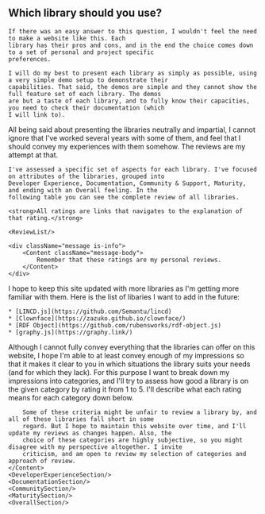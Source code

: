 
<Content id="reviews">
    <h2 className="subtitle is-3">Which library should you use?</h2>

    If there was an easy answer to this question, I wouldn't feel the need to make a website like this. Each
    library has their pros and cons, and in the end the choice comes down to a set of personal and project specific
    preferences.

    I will do my best to present each library as simply as possible, using a very simple demo setup to demonstrate their
    capabilities. That said, the demos are simple and they cannot show the full feature set of each library. The demos
    are but a taste of each library, and to fully know their capacities, you need to check their documentation (which
    I will link to).
</Content>

<AuthorNote title="Library reviews">
    All being said about presenting the libraries neutrally and impartial, I cannot ignore that I've worked several
    years with some of them, and feel that I should convey my experiences with them somehow. The reviews are my attempt
    at that.

    I've assessed a specific set of aspects for each library. I've focused on attributes of the libraries, grouped into
    Developer Experience, Documentation, Community & Support, Maturity, and ending with an Overall feeling. In the
    following table you can see the complete review of all libraries.

    <strong>All ratings are links that navigates to the explanation of that rating.</strong>

    <ReviewList/>

    <div className="message is-info">
        <Content className="message-body">
            Remember that these ratings are my personal reviews.
        </Content>
    </div>
</AuthorNote>

<Content>
    I hope to keep this site updated with more libraries as I'm getting more familiar with them. Here is the list of
    libaries I want to add in the future:

    * [LINCD.js](https://github.com/Semantu/lincd)
    * [Clownface](https://zazuko.github.io/clownface/)
    * [RDF Object](https://github.com/rubensworks/rdf-object.js)
    * [graphy.js](https://graphy.link/)
</Content>

<AuthorNote title="My opinion on the matter">
    <Content>
        Although I cannot fully convey everything that the libraries can offer on this website, I hope I'm able to at
        least convey enough of my impressions so that it makes it clear to you in which situations the library suits
        your needs (and for which they lack). For this purpose I want to break down my impressions into categories, and
        I'll try to assess how good a library is on the given category by rating it from 1 to 5. I'll describe what each
        rating means for each category down below.

        Some of these criteria might be unfair to review a library by, and all of these libraries fall short in some
        regard. But I hope to maintain this website over time, and I'll update my reviews as changes happen. Also, the
        choice of these categories are highly subjective, so you might disagree with my perspective altogether. I invite
        criticism, and am open to review my selection of categories and approach of review.
    </Content>
    <DeveloperExperienceSection/>
    <DocumentationSection/>
    <CommunitySection/>
    <MaturitySection/>
    <OverallSection/>
</AuthorNote>